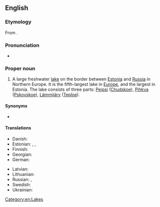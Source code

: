 ==English==
{{wikipedia}}

===Etymology===
From {{uder|en|de|Peipussee}}.

===Pronunciation===
* {{IPA|en|/ˈpaɪpəs/}}

===Proper noun===
{{en-proper noun}}

# A large freshwater [[lake]] on the border between [[Estonia]] and [[Russia]] in Northern Europe. It is the fifth-largest lake in [[Europe]], and the largest in Estonia. The lake consists of three parts: [[Peipsi]] ([[Chudskoe]]), [[Pihkva]] ([[Pskovskoe]]), [[Lämmijärv]] ([[Teploe]]).

====Synonyms====
* {{l|en|Pskovsko-Chudskoye}}

====Translations====
{{trans-top|lake in Estonia/Russia}}
* Danish: {{t|da|Peipus}}
* Estonian: {{t|et|[[Peipsi-Pihkva]] [[järv]]}} {{qualifier|lake system}}, {{t|et|Peipsi järv}}, {{t|et|Peipsi}} {{qualifier|single lake}}
* Finnish: {{t+|fi|Peipsijärvi}}
* Georgian: {{t|ka|ჩუდ-ფსკოვის ტბა|sc=Geor}}
* German: {{t|de|Peipussee}}
{{trans-mid}}
* Latvian: {{t|lv|Peipusa-Pleskavas ezers}}
* Lithuanian: {{t|lt|Peipaus-Pskovo ežeras}}
* Russian: {{t|ru|Чу́дско-Пско́вское о́зеро}}, {{t|ru|Пско́вско-Чудско́е о́зеро}}
* Swedish: {{t|sv|Peipus}}
* Ukrainian: {{t|uk|Чудське-Псковське озеро|sc=Cyrl}}
{{trans-bottom}}

[[Category:en:Lakes]]